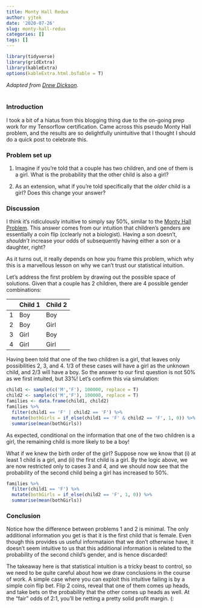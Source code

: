```yaml
---
title: Monty Hall Redux
author: yjtek
date: '2020-07-26'
slug: monty-hall-redux
categories: []
tags: []
---
```


```r
library(tidyverse)
library(gridExtra)
library(kableExtra)
options(kableExtra.html.bsTable = T)
```

*Adapted from [Drew Dickson](https://www.albertbridgecapital.com/post/heads-i-win-2).*
<br>
<br>

### Introduction

I took a bit of a hiatus from this blogging thing due to the on-going prep work for my Tensorflow certification. Came across this pseudo Monty Hall problem, and the results are so delightfully unintuitive that I thought I should do a quick post to celebrate this.

### Problem set up
1. Imagine if you're told that a couple has two children, and one of them is a girl. What is the probability that the other child is also a girl?

2. As an extension, what if you're told specifically that the *older* child is a girl? Does this change your answer?

### Discussion
I think it's ridiculously intuitive to simply say 50%, similar to the [Monty Hall Problem](https://en.wikipedia.org/wiki/Monty_Hall_problem). This answer comes from our intuition that children's genders are essentially a coin flip (cclearly not a biologist). Having a son doesn't, *shouldn't* increase your odds of subsequently having either a son or a daughter, right?

As it turns out, it really depends on how you frame this problem, which why this is a marvellous lesson on why we can't trust our statistical intuition.

Let's address the first problem by drawing out the possible space of solutions. Given that a couple has 2 children, there are 4 possible gender combinations:

|   | Child 1 | Child 2 |
|---|---|---|
| 1 | Boy | Boy |
| 2 | Boy | Girl |
| 3 | Girl | Boy |
| 4 | Girl | Girl |

Having been told that one of the two children is a girl, that leaves only possibilities 2, 3, and 4. 1/3 of these cases will have a girl as the unknown child, and 2/3 will have a boy. So the answer to our first question is not 50% as we first intuited, but 33%! Let's confirm this via simulation:

```r
child1 <- sample(c('M','F'), 100000, replace = T)
child2 <- sample(c('M','F'), 100000, replace = T)
families <- data.frame(child1, child2)
families %>%
  filter(child1 == 'F' | child2 == 'F') %>%
  mutate(bothGirls = if_else(child1 == 'F' & child2 == 'F', 1, 0)) %>%
  summarise(mean(bothGirls))
```

As expected, conditional on the information that one of the two children is a girl, the remaining child is more likely to be a boy!

What if we knew the birth order of the girl? Suppose now we know that (i) at least 1 child is a girl, and (ii) the first child is a girl. By the logic above, we are now restricted only to cases 3 and 4, and we should now see that the probability of the second child being a girl has increased to 50%.

```r
families %>%
  filter(child1 == 'F') %>%
  mutate(bothGirls = if_else(child2 == 'F', 1, 0)) %>%
  summarise(mean(bothGirls))
```

### Conclusion
Notice how the difference between problems 1 and 2 is minimal. The only additional information you get is that it is the first child that is female. Even though this provides us useful informataion that we don't otherwise have, it doesn't seem intuitive to us that this additional information is related to the probability of the second child's gender, and is hence discarded!

The takeaway here is that statistical intuition is a tricky beast to control, so we need to be quite careful about how we draw conclusions in the course of work. A simple case where you can exploit this intuitive failing is by a simple coin flip bet. Flip 2 coins, reveal that one of them comes up heads, and take bets on the probability that the other comes up heads as well. At the "fair" odds of 2:1, you'll be netting a pretty solid profit margin. (:




